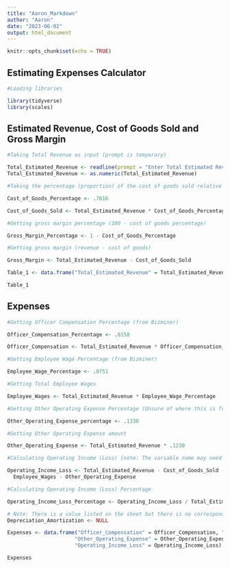 ```yaml
---
title: "Aaron_Markdown"
author: "Aaron"
date: "2023-06-02"
output: html_document
---
```


```r
knitr::opts_chunk$set(echo = TRUE)
```

## Estimating Expenses Calculator

```r
#Loading libraries

library(tidyverse)
library(scales)
```

## Estimated Revenue, Cost of Goods Sold and Gross Margin

```r
#Taking Total Revenue as input (prompt is temporary)

Total_Estimated_Revenue <- readline(prompt = "Enter Total Estimated Revenue: ")
Total_Estimated_Revenue <- as.numeric(Total_Estimated_Revenue)

#Taking the percentage (proportion) of the cost of goods sold relative to total revenue (this will need to be updated; figure taken from Bizminer)

Cost_of_Goods_Percentage <- .7816

Cost_of_Goods_Sold <- Total_Estimated_Revenue * Cost_of_Goods_Percentage

#Getting gross margin percentage (100 - cost of goods percentage)

Gross_Margin_Percentage <- 1 - Cost_of_Goods_Percentage

#Getting gross margin (revenue - cost of goods)

Gross_Margin <- Total_Estimated_Revenue - Cost_of_Goods_Sold

Table_1 <- data.frame("Total_Estimated_Revenue" = Total_Estimated_Revenue, "Cost_of_Goods Sold" = Cost_of_Goods_Sold, "Gross_Margin" = Gross_Margin)

Table_1
```

## Expenses

```r
#Getting Officer Compensation Percentage (from Bizminer)

Officer_Compensation_Percentage <- .0158

Officer_Compensation <- Total_Estimated_Revenue * Officer_Compensation_Percentage

#Getting Employee Wage Percentage (from Bizminer)

Employee_Wage_Percentage <- .0751

#Getting Total Employee Wages

Employee_Wages <- Total_Estimated_Revenue * Employee_Wage_Percentage

#Getting Other Operating Expense Percentage (Unsure of where this is from)

Other_Operating_Expense_percentage <- .1230

#Getting Other Operating Expense amount

Other_Operating_Expense <- Total_Estimated_Revenue * .1230

#Calculating Operating Income (Loss) [note: The variable name may need to be changed here; this ]

Operating_Income_Loss <- Total_Estimated_Revenue - Cost_of_Goods_Sold - Officer_Compensation -
  Employee_Wages - Other_Operating_Expense

#Calculating Operating Income (Loss) Percentage

Operating_Income_Loss_Percentage <- Operating_Income_Loss / Total_Estimated_Revenue

# Note: There is a value listed on the sheet but there is no corresponding formula
Depreciation_Amortization <- NULL

Expenses <- data.frame("Officer_Compensation" = Officer_Compensation, "Employee_Wages" = Employee_Wages,
                      "Other_Operating_Expense" = Other_Operating_Expense, 
                      "Operating_Income_Loss" = Operating_Income_Loss)

Expenses
```
